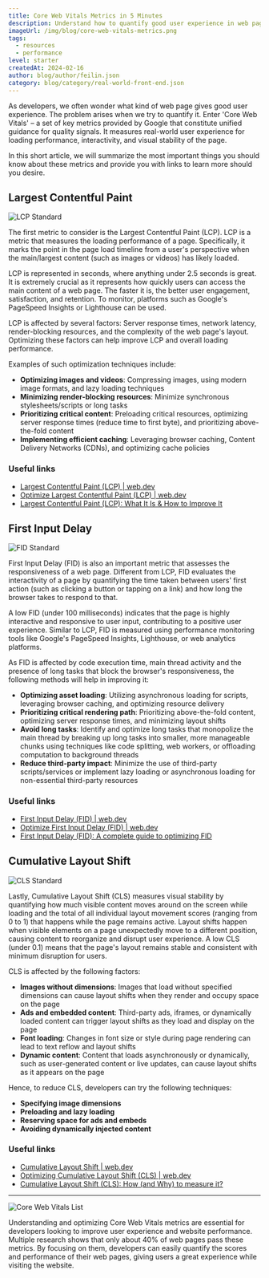 ```yaml
---
title: Core Web Vitals Metrics in 5 Minutes
description: Understand how to quantify good user experience in web pages.
imageUrl: /img/blog/core-web-vitals-metrics.png
tags:
  - resources
  - performance
level: starter
createdAt: 2024-02-16
author: blog/author/feilin.json
category: blog/category/real-world-front-end.json
---
```


As developers, we often wonder what kind of web page gives good user experience. The problem arises when we try to quantify it. Enter 'Core Web Vitals' – a set of key metrics provided by Google that constitute unified guidance for quality signals. It measures real-world user experience for loading performance, interactivity, and visual stability of the page.

In this short article, we will summarize the most important things you should know about these metrics and provide you with links to learn more should you desire.

## Largest Contentful Paint

![LCP Standard](/img/blog/core-web-vitals/LCP.png)

The first metric to consider is the Largest Contentful Paint (LCP). LCP is a metric that measures the loading performance of a page. Specifically, it marks the point in the page load timeline from a user's perspective when the main/largest content (such as images or videos) has likely loaded.

LCP is represented in seconds, where anything under 2.5 seconds is great. It is extremely crucial as it represents how quickly users can access the main content of a web page. The faster it is, the better user engagement, satisfaction, and retention. To monitor, platforms such as Google's PageSpeed Insights or Lighthouse can be used.

LCP is affected by several factors: Server response times, network latency, render-blocking resources, and the complexity of the web page's layout. Optimizing these factors can help improve LCP and overall loading performance.

Examples of such optimization techniques include:

- **Optimizing images and videos**: Compressing images, using modern image formats, and lazy loading techniques
- **Minimizing render-blocking resources**: Minimize synchronous stylesheets/scripts or long tasks
- **Prioritizing critical content**: Preloading critical resources, optimizing server response times (reduce time to first byte), and prioritizing above-the-fold content
- **Implementing efficient caching**: Leveraging browser caching, Content Delivery Networks (CDNs), and optimizing cache policies

### Useful links

- [Largest Contentful Paint (LCP) | web.dev](https://web.dev/articles/lcp)
- [Optimize Largest Contentful Paint (LCP) | web.dev](https://web.dev/articles/optimize-lcp)
- [Largest Contentful Paint (LCP): What It Is & How to Improve It](https://www.semrush.com/blog/lcp/)

## First Input Delay

![FID Standard](/img/blog/core-web-vitals/FID.png)

First Input Delay (FID) is also an important metric that assesses the responsiveness of a web page. Different from LCP, FID evaluates the interactivity of a page by quantifying the time taken between users' first action (such as clicking a button or tapping on a link) and how long the browser takes to respond to that.

A low FID (under 100 milliseconds) indicates that the page is highly interactive and responsive to user input, contributing to a positive user experience. Similar to LCP, FID is measured using performance monitoring tools like Google's PageSpeed Insights, Lighthouse, or web analytics platforms.

As FID is affected by code execution time, main thread activity and the presence of long tasks that block the browser's responsiveness, the following methods will help in improving it:

- **Optimizing asset loading**: Utilizing asynchronous loading for scripts, leveraging browser caching, and optimizing resource delivery
- **Prioritizing critical rendering path**: Prioritizing above-the-fold content, optimizing server response times, and minimizing layout shifts
- **Avoid long tasks**: Identify and optimize long tasks that monopolize the main thread by breaking up long tasks into smaller, more manageable chunks using techniques like code splitting, web workers, or offloading computation to background threads
- **Reduce third-party impact**: Minimize the use of third-party scripts/services or implement lazy loading or asynchronous loading for non-essential third-party resources

### Useful links

- [First Input Delay (FID) | web.dev](https://web.dev/articles/fid)
- [Optimize First Input Delay (FID) | web.dev](https://web.dev/articles/optimize-fid)
- [First Input Delay (FID): A complete guide to optimizing FID](https://www.onely.com/blog/what-is-first-input-delay/)

## Cumulative Layout Shift

![CLS Standard](/img/blog/core-web-vitals/CLS.png)

Lastly, Cumulative Layout Shift (CLS) measures visual stability by quantifying how much visible content moves around on the screen while loading and the total of all individual layout movement scores (ranging from 0 to 1) that happens while the page remains active. Layout shifts happen when visible elements on a page unexpectedly move to a different position, causing content to reorganize and disrupt user experience. A low CLS (under 0.1) means that the page's layout remains stable and consistent with minimum disruption for users.

CLS is affected by the following factors:

- **Images without dimensions**: Images that load without specified dimensions can cause layout shifts when they render and occupy space on the page
- **Ads and embedded content**: Third-party ads, iframes, or dynamically loaded content can trigger layout shifts as they load and display on the page
- **Font loading**: Changes in font size or style during page rendering can lead to text reflow and layout shifts
- **Dynamic content**: Content that loads asynchronously or dynamically, such as user-generated content or live updates, can cause layout shifts as it appears on the page

Hence, to reduce CLS, developers can try the following techniques:

- **Specifying image dimensions**
- **Preloading and lazy loading**
- **Reserving space for ads and embeds**
- **Avoiding dynamically injected content**

### Useful links

- [Cumulative Layout Shift | web.dev](https://web.dev/articles/cls)
- [Optimizing Cumulative Layout Shift (CLS) | web.dev](https://web.dev/articles/optimize-cls)
- [Cumulative Layout Shift (CLS): How (and Why) to measure it?](https://www.semrush.com/blog/what-is-cls/)

---

![Core Web Vitals List](/img/blog/core-web-vitals/core-web-vitals-list.jpg)

Understanding and optimizing Core Web Vitals metrics are essential for developers looking to improve user experience and website performance. Multiple research shows that only about 40% of web pages pass these metrics. By focusing on them, developers can easily quantify the scores and performance of their web pages, giving users a great experience while visiting the website.
